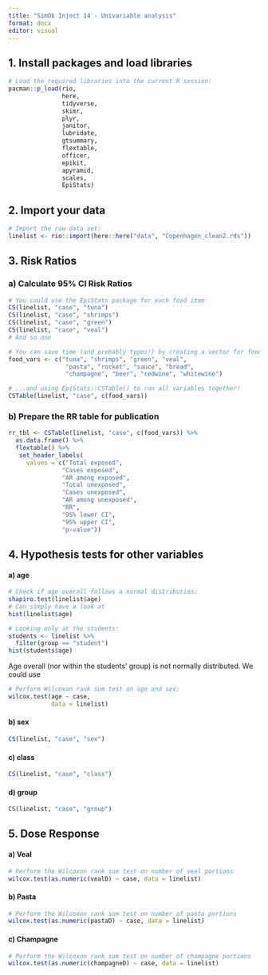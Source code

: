 ```yaml
---
title: "SimOb Inject 14 - Univariable analysis"
format: docx
editor: visual
---
```


## 1. Install packages and load libraries

```r
# Load the required libraries into the current R session:
pacman::p_load(rio, 
               here, 
               tidyverse, 
               skimr,
               plyr,
               janitor,
               lubridate,
               gtsummary, 
               flextable,
               officer,
               epikit, 
               apyramid, 
               scales,
               EpiStats)

```

## 2. Import your data

```r
# Import the raw data set:
linelist <- rio::import(here::here("data", "Copenhagen_clean2.rds"))
```

## 3. Risk Ratios

### a) Calculate 95% CI Risk Ratios

```r
# You could use the EpiStats package for each food item
CS(linelist, "case", "tuna")
CS(linelist, "case", "shrimps")
CS(linelist, "case", "green")
CS(linelist, "case", "veal")
# And so one
```

```r
# You can save time (and probably typos!) by creating a vector for food variables...
food_vars <- c("tuna", "shrimps", "green", "veal", 
                "pasta", "rocket", "sauce", "bread",
                "champagne", "beer", "redwine", "whitewine")

# ...and using EpiStats::CSTable() to run all variables together!
CSTable(linelist, "case", c(food_vars))
```

### b) Prepare the RR table for publication

```r
rr_tbl <- CSTable(linelist, "case", c(food_vars)) %>% 
  as.data.frame() %>% 
  flextable() %>% 
   set_header_labels(
     values = c("Total exposed",     
               "Cases exposed", 
               "AR among exposed",    
               "Total unexposed",
               "Cases unexposed",
               "AR among unexposed",
               "RR",         
               "95% lower CI",             
               "95% upper CI",
               "p-value"))
```

## 4. Hypothesis tests for other variables

#### a) age

```r
# Check if age overall follows a normal distribution:
shapiro.test(linelist$age)
# Can simply have a look at
hist(linelist$age)

# Looking only at the students:
students <- linelist %>% 
  filter(group == "student")
hist(students$age)
```

Age overall (nor within the students' group) is not normally distributed. We could use

```r
# Perform Wilcoxon rank sum test on age and sex:
wilcox.test(age ~ case, 
            data = linelist)
```

#### b) sex

```r
CS(linelist, "case", "sex")
```

#### c) class

```r
CS(linelist, "case", "class")
```

#### d) group

```r
CS(linelist, "case", "group")
```

## 5. Dose Response

#### a) Veal

```r
# Perform the Wilcoxon rank sum test on number of veal portions
wilcox.test(as.numeric(vealD) ~ case, data = linelist)
```

#### b) Pasta

```r
# Perform the Wilcoxon rank sum test on number of pasta portions
wilcox.test(as.numeric(pastaD) ~ case, data = linelist)
```

#### c) Champagne

```r
# Perform the Wilcoxon rank sum test on number of champagne portions
wilcox.test(as.numeric(champagneD) ~ case, data = linelist)
```
